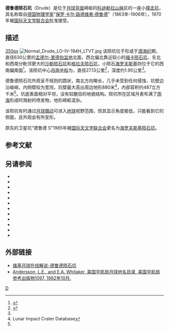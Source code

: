 {{lunar crater data|
 image=Drude crater WAC.jpg|
 caption=[[月球勘测轨道飞行器|月球勘测轨道飞行器]]拍摄的图像|
 latitude=38.56|
 N_or_S=S|
 longitude=91.89|
 E_or_W=W|
 diameter=27.13公里|
 depth=1.95公里|
 colong=92|
 eponym=[[保罗·德鲁德|保罗·卡·路·德鲁德]]}}
'''德鲁德陨石坑'''（Drude）是位于[[月球背面|月球背面]]崎岖的[[科迪勒拉山脉_(月球)|科迪勒拉山脉]]区的一座小[[撞击坑|撞击坑]]，其名称取自[[德国|德国]][[物理学家|物理学家]]“[[保罗·德鲁德|保罗·卡尔·路德维希·德鲁德]]”（1863年-1906年），1970年被[[国际天文学联合会|国际天文学联合会]]批准接受。

==描述== 
[[image:Far_side_123.jpg|350px]]  
[[Image:Normal_Drude_LO-IV-194H_LTVT.jpg|thumb]] 
该陨坑位于形成于[[酒海纪|酒海纪]]期，直径630公里的[[孟德尔-里德伯盆地|孟德尔-里德伯盆地]]北面，西北偏北靠近较小的[[福卡陨石坑|福卡陨石坑]]、东北和西南分毗邻更大的[[沙勒陨石坑|沙勒陨石坑]]和[[格拉夫陨石坑|格拉夫陨石坑]]，小陨石[[海罗夫斯基陨石坑|海罗夫斯基]]则位于它的西南偏南面<ref>{{Cite web |url=http://planetarynames.wr.usgs.gov/images/Lunar/lac_123_lo.pdf |title=Crater Drude on the map LAC-123. |accessdate=2017-04-07 |archive-date=2013-02-20 |archive-url=https://web.archive.org/web/20130220194049/http://planetarynames.wr.usgs.gov/images/Lunar/lac_123_lo.pdf |dead-url=no }}</ref>。该陨坑中心[[月面坐标|月面坐标]]为{{Coord|38.56|S|91.89|W|globe:Moon|nogoogle=1|noosm=1}}，直径27.13公里<ref name="IAU">{{Cite web |url=http://planetarynames.wr.usgs.gov/Feature/1642 |title=Directory of the International Astronomical Union |access-date=2017-04-07 |archive-date=2022-04-23 |archive-url=https://web.archive.org/web/20220423195312/https://planetarynames.wr.usgs.gov/Feature/1642 }}</ref>，深度约1.95公里<ref name="LICD"/>。

德鲁德陨石坑外观呈不规则的圆状，南北方向略长，几乎未受到任何侵蚀，坑壁边沿峻峭，内侧壁较为宽坦。坑壁最大高出周边地形880米<ref name=LICD>Lunar Impact Crater Database</ref>，内部容积约487立方千米<ref name="LICD"/>。坑底表面相对平坦，没有较醒目的地貌结构。陨坑所在区域月表布满了[[雨海|雨海]]形成时溅射的喷发物，地形崎岖混杂。

该陨坑有时通过[[天平动|月球摄动]]可进入[[地球|地球]]视野范围，但其显示角度极低，只能看到它的侧面，且外观会有所变形。

原先的卫星坑“德鲁德 S”1985年被[[国际天文学联合会|国际天文学联合会]]更名为[[海罗夫斯基陨石坑|海罗夫斯基陨石坑]]。

==参考文献==
{{reflist}}

==另请参阅==
{{refbegin}}
* {{cite book
  | last1 = Andersson
  | first1 = L. E.
  | last2 = Whitaker
  | first2 = E. A.
  | authorlink2 = Ewen Whitaker
  | date = 1982
  | title = [[NASA|NASA]] Catalogue of Lunar Nomenclature
  | publisher = NASA RP-1097
  | ref = harv
  }}
* {{cite web
  | last = Blue
  | first = Jennifer
  | date = July 25, 2007
  | title = Gazetteer of Planetary Nomenclature
  | publisher = [[United_States_Geological_Survey|USGS]]
  | url = http://planetarynames.wr.usgs.gov/
  | accessdate = 2007-08-05
  | ref = harv
  | archive-date = 2013-02-13
  | archive-url = https://www.webcitation.org/6EOCinkK0?url=http://planetarynames.wr.usgs.gov/
  | dead-url = no
  }}
* {{cite book
  | last1 = Bussey
  | first1 = B.
  | authorlink1 = Ben Bussey
  | last2 = Spudis
  | first2 = P.
  | authorlink2 = Paul Spudis
  | date = 2004
  | title = The Clementine Atlas of the Moon
  | publisher = Cambridge University Press
  | location = New York
  | isbn = 978-0-521-81528-4
  | ref = harv
  }}
* {{cite book
  | last1 = Cocks
  | first1 = Elijah E.
  | last2 = Cocks
  | first2 = Josiah C.
  | date = 1995
  | title = Who's Who on the Moon: A Biographical Dictionary of Lunar Nomenclature
  | url = https://archive.org/details/isbn_9780936389271
  | publisher = Tudor Publishers
  | isbn = 978-0-936389-27-1
  | ref = harv
  }}
* {{cite web
  | last = McDowell
  | first = Jonathan
  | date = July 15, 2007
  | url = http://host.planet4589.org/astro/lunar/
  | title = Lunar Nomenclature
  | publisher = Jonathan's Space Report
  | accessdate = 2007-10-24
  | ref = harv
  | archive-date = 2018-12-25
  | archive-url = https://web.archive.org/web/20181225170156/http://host.planet4589.org/astro/lunar/
  | dead-url = no
  }}
* {{cite journal| last1 = Menzel| first1 = D. H.| last2 = Minnaert| first2 = M.| last3 = Levin| first3 = B.| last4 = Dollfus| first4 = A.| last5 = Bell| first5 = B.| title = Report on Lunar Nomenclature by the Working Group of Commission 17 of the IAU| doi = 10.1007/BF00171763| journal = Space Science Reviews| volume = 12| issue = 2| pages = 136–186| date = 1971| bibcode = 1971SSRv...12..136M| ref = harv}}
* {{cite book
  | first = Patrick
  | last = Moore
  | authorlink = Patrick Moore
  | date = 2001
  | title = On the Moon
  | url = https://archive.org/details/patrickmooreonmo00patr
  | publisher = Sterling Publishing Co.
  | isbn = 978-0-304-35469-6
  | ref = harv
  }}
* {{cite book
  | first = Fred W.
  | last = Price
  | date = 1988
  | title = The Moon Observer's Handbook
  | publisher = Cambridge University Press
  | isbn = 978-0-521-33500-3
  | ref = harv
  }}
* {{cite book
  | last = Rükl
  | first = Antonín
  | authorlink = Antonín Rükl
  | date = 1990
  | title = Atlas of the Moon
  | publisher = Kalmbach Books
  | isbn = 978-0-913135-17-4
  | ref = harv
  }}
* {{cite book
  | last = Webb
  | first = Rev. T. W.
  | authorlink = Thomas William Webb
  | date = 1962
  | title = Celestial Objects for Common Telescopes
  | url = https://archive.org/details/celestialobjects00webb
  | edition = 6th revised
  | publisher = Dover
  | isbn = 978-0-486-20917-3
  | ref = harv
  }}
* {{cite book
  | first = Ewen A.
  | last = Whitaker
  | authorlink = Ewen Whitaker
  | date = 1999
  | title = Mapping and Naming the Moon
  | publisher = Cambridge University Press
  | isbn = 978-0-521-62248-6
  | ref = harv
  }}
* {{cite book
  | first = Peter T.
  | last = Wlasuk
  | date = 2000
  | title = Observing the Moon
  | publisher = Springer
  | isbn = 978-1-85233-193-1
  | ref = harv
 }}
{{refend}}

==外部链接==
* [http://the-moon.wikispaces.com/Drude 维基月球在线解说-德鲁德陨石坑] {{Wayback|url=http://the-moon.wikispaces.com/Drude |date=20180329204351 }}
* [http://planet4589.org/astro/lunar/RP-1097.pdf Andersson, L.E., and E.A. Whitaker, 美国宇航局月球地名目录, 美国宇航局参考出版物1097, 1982年10月.] {{Wayback|url=http://planet4589.org/astro/lunar/RP-1097.pdf |date=20141006125838 }}

[[Category:月球环形山|D]]
{{月球環形山 (C-F)}}